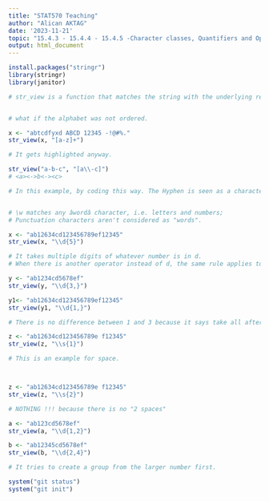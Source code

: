 ```yaml
---
title: "STAT570 Teaching"
author: "Alican AKTAG"
date: '2023-11-21'
topic: "15.4.3 - 15.4.4 - 15.4.5 -Character classes, Quantifiers and Operator precedence and parentheses"
output: html_document
---
```


```r
install.packages("stringr")
library(stringr)
library(janitor)

```

```r
# str_view is a function that matches the string with the underlying representation.


# what if the alphabet was not ordered.

x <- "abtcdfyxd ABCD 12345 -!@#%."
str_view(x, "[a-z]+")

# It gets highlighted anyway.
```


```r
str_view("a-b-c", "[a\\-c]")
# <a><->b<-><c>

# In this example, by coding this way. The Hyphen is seen as a character and calls hyphen individually.


# \w matches any âwordâ character, i.e. letters and numbers;
# Punctuation characters aren't considered as "words".

```


```r
x <- "ab12634cd123456789ef12345"
str_view(x, "\\d{5}")

# It takes multiple digits of whatever number is in d.
# When there is another operator instead of d, the same rule applies to it too
```


```r
y <- "ab1234cd5678ef"
str_view(y, "\\d{3,}")

y1<- "ab12634cd123456789ef12345"
str_view(y1, "\\d{1,}")

# There is no difference between 1 and 3 because it says take all after the first number.
```

```r
z <- "ab12634cd123456789e f12345"
str_view(z, "\\s{1}")

# This is an example for space.



z <- "ab12634cd123456789e f12345"
str_view(z, "\\s{2}")

# NOTHING !!! because there is no "2 spaces"
```

```r
a <- "ab123cd5678ef"
str_view(a, "\\d{1,2}")

b <- "ab12345cd5678ef"
str_view(b, "\\d{2,4}")

# It tries to create a group from the larger number first.
```


```r
system("git status")
system("git init")
```